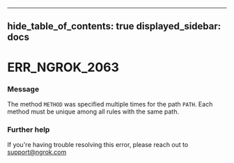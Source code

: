 

---
hide_table_of_contents: true
displayed_sidebar: docs
---


# ERR_NGROK_2063

### Message
The method `METHOD` was specified multiple times for the path `PATH`. Each method must be unique among all rules with the same path.

<ErrorDetails error="err_ngrok_2063" />



### Further help
If you're having trouble resolving this error, please reach out to [support@ngrok.com](mailto:support@ngrok.com?subject=Help%20with%20ERR_NGROK_2063)

